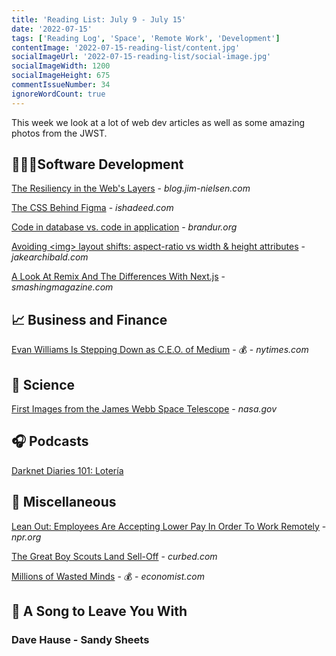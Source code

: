 ```yaml
---
title: 'Reading List: July 9 - July 15'
date: '2022-07-15'
tags: ['Reading Log', 'Space', 'Remote Work', 'Development']
contentImage: '2022-07-15-reading-list/content.jpg'
socialImageUrl: '2022-07-15-reading-list/social-image.jpg'
socialImageWidth: 1200
socialImageHeight: 675
commentIssueNumber: 34
ignoreWordCount: true
---
```


This week we look at a lot of web dev articles as well as some amazing photos from the JWST.

## 👨🏼‍💻Software Development

[The Resiliency in the Web's Layers](https://blog.jim-nielsen.com/2022/resiliency-in-the-webs-layers/) - *blog.jim-nielsen.com*

[The CSS Behind Figma](https://ishadeed.com/article/figma-css/) - *ishadeed.com*

[Code in database vs. code in application](https://brandur.org/fragments/code-database-vs-app) - *brandur.org*

[Avoiding &lt;img&gt; layout shifts: aspect-ratio vs width & height attributes](https://jakearchibald.com/2022/img-aspect-ratio) - *jakearchibald.com*

[A Look At Remix And The Differences With Next.js](https://www.smashingmagazine.com/2022/07/look-remix-differences-next/) - *smashingmagazine.com*

## 📈 Business and Finance

[Evan Williams Is Stepping Down as C.E.O. of Medium](https://www.nytimes.com/2022/07/12/business/media/evan-williams-leaving-medium.html) - 💰 - *nytimes.com*

## 🔬 Science

[First Images from the James Webb Space Telescope](https://www.nasa.gov/webbfirstimages) - *nasa.gov*

## 🎧 Podcasts

[Darknet Diaries 101: Lotería](https://darknetdiaries.com/episode/101/)

## 🎒 Miscellaneous

[Lean Out: Employees Are Accepting Lower Pay In Order To Work Remotely](https://www.npr.org/sections/money/2022/07/12/1110510488/lean-out-employees-are-accepting-lower-pay-in-order-to-work-remotely) - *npr.org*

[The Great Boy Scouts Land Sell-Off](https://www.curbed.com/2022/07/boy-scouts-open-space-for-sale.html) - *curbed.com*

[Millions of Wasted Minds](https://www.economist.com/international/2022/07/07/covid-learning-loss-has-been-a-global-disaster) - 💰 - *economist.com*

## 🎵 A Song to Leave You With

### Dave Hause - Sandy Sheets

<YouTubeEmbed
    id="nFTpnWUl_WY"
    title="Dave Hause - Sandy Sheets"
/>